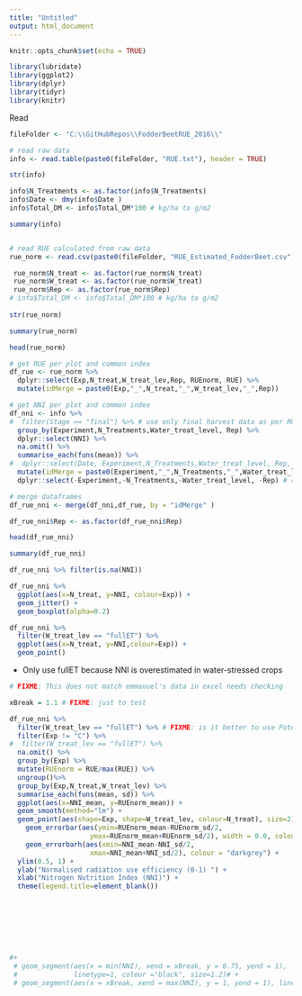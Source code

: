 ```yaml
---
title: "Untitled"
output: html_document
---
```



```r
knitr::opts_chunk$set(echo = TRUE)

library(lubridate)
library(ggplot2)
library(dplyr)
library(tidyr)
library(knitr)

```

Read

```r

fileFolder <- "C:\\GitHubRepos\\FodderBeetRUE_2016\\"

# read raw data
info <- read.table(paste0(fileFolder, "RUE.txt"), header = TRUE)

str(info)

info$N_Treatments <- as.factor(info$N_Treatments)
info$Date <- dmy(info$Date )
info$Total_DM <- info$Total_DM*100 # kg/ha to g/m2

summary(info)



```

```r
# read RUE calculated from raw data
rue_norm <- read.csv(paste0(fileFolder, "RUE_Estimated_FodderBeet.csv"))

 rue_norm$N_treat <- as.factor(rue_norm$N_treat)
 rue_norm$W_treat <- as.factor(rue_norm$W_treat)
 rue_norm$Rep <- as.factor(rue_norm$Rep)
# info$Total_DM <- info$Total_DM*100 # kg/ha to g/m2
 
str(rue_norm)

summary(rue_norm)
```

```r
head(rue_norm)
```



```r

# get RUE per plot and common index
df_rue <- rue_norm %>% 
  dplyr::select(Exp,N_treat,W_treat_lev,Rep, RUEnorm, RUE) %>% 
  mutate(idMerge = paste0(Exp,"_",N_treat,"_",W_treat_lev,"_",Rep)) 

# get NNI per plot and common index
df_nni <- info %>%
#  filter(Stage == "final") %>% # use only final harvest data as per RUE df FIXME: Should we use average?
  group_by(Experiment,N_Treatments,Water_treat_level, Rep) %>%
  dplyr::select(NNI) %>%
  na.omit() %>%
  summarise_each(funs(mean)) %>%
#  dplyr::select(Date, Experiment,N_Treatments,Water_treat_level, Rep, NNI) %>% 
  mutate(idMerge = paste0(Experiment,"_",N_Treatments,"_",Water_treat_level,"_",Rep)) %>%
  dplyr::select(-Experiment,-N_Treatments,-Water_treat_level, -Rep) # remove extra labels now

# merge dataframes
df_rue_nni <- merge(df_nni,df_rue, by = "idMerge" )

df_rue_nni$Rep <- as.factor(df_rue_nni$Rep)

head(df_rue_nni)

```

```r

summary(df_rue_nni)

df_rue_nni %>% filter(is.na(NNI))

```

```r

df_rue_nni %>%
  ggplot(aes(x=N_treat, y=NNI, colour=Exp)) +
  geom_jitter() +
  geom_boxplot(alpha=0.2)

```

```r

df_rue_nni %>%
  filter(W_treat_lev == "fullET") %>%
  ggplot(aes(x=N_treat, y=NNI,colour=Exp)) +
  geom_point()

```
 - Only use fullET because NNI is overestimated in water-stressed crops

```r

# FIXME: This does not match emmanuel's data in excel needs checking

xBreak = 1.1 # FIXME: just to test

df_rue_nni %>%
  filter(W_treat_lev == "fullET") %>% # FIXME: is it better to use Potential (i.e. add some extra treats? - no because only C and it has no N treats)
  filter(Exp != "C") %>%
#  filter(W_treat_lev == "fullET") %>%  
  na.omit() %>%
  group_by(Exp) %>%
  mutate(RUEnorm = RUE/max(RUE)) %>%
  ungroup()%>%
  group_by(Exp,N_treat,W_treat_lev) %>%
  summarise_each(funs(mean, sd)) %>%
  ggplot(aes(x=NNI_mean, y=RUEnorm_mean)) +
  geom_smooth(method="lm") +
  geom_point(aes(shape=Exp, shape=W_treat_lev, colour=N_treat), size=2) +
    geom_errorbar(aes(ymin=RUEnorm_mean-RUEnorm_sd/2,
                    ymax=RUEnorm_mean+RUEnorm_sd/2), width = 0.0, colour = "darkgrey") +
    geom_errorbarh(aes(xmin=NNI_mean-NNI_sd/2,
                    xmax=NNI_mean+NNI_sd/2), colour = "darkgrey") +
  ylim(0.5, 1) +
  ylab("Normalised radiation use efficiency (0-1) ") +
  xlab("Nitrogen Nutrition Index (NNI)") +
  theme(legend.title=element_blank())








#+
 # geom_segment(aes(x = min(NNI), xend = xBreak, y = 0.75, yend = 1), 
 #              linetype=1, colour ="black", size=1.2)# +
 # geom_segment(aes(x = xBreak, xend = max(NNI), y = 1, yend = 1), linetype=1, colour ="black", size=1.2)
  
```
